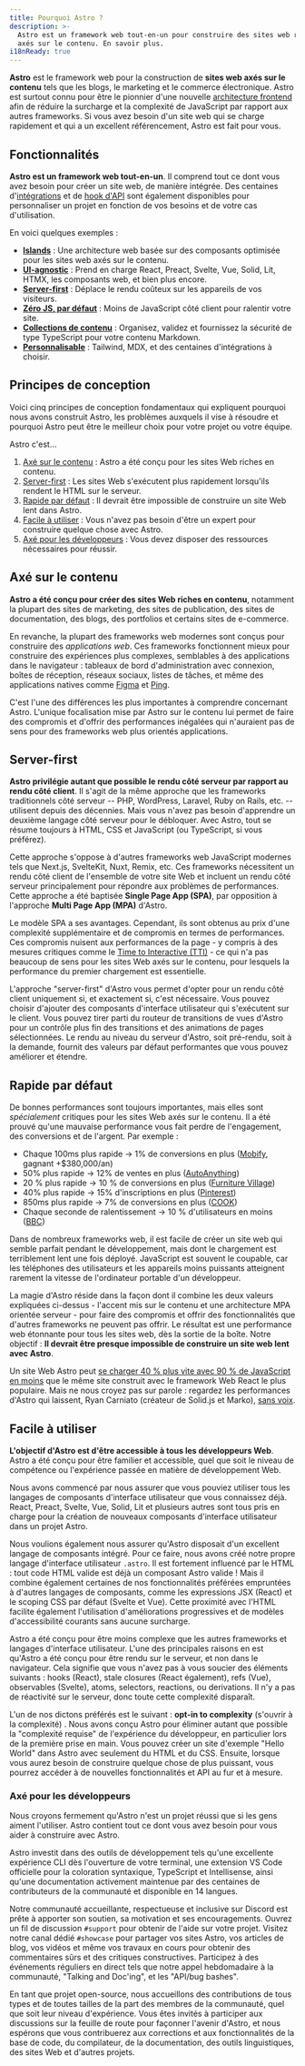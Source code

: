 ```yaml
---
title: Pourquoi Astro ?
description: >-
  Astro est un framework web tout-en-un pour construire des sites web rapides et
  axés sur le contenu. En savoir plus.
i18nReady: true
---
```


**Astro** est le framework web pour la construction de **sites web axés sur le contenu** tels que les blogs, le marketing et le commerce électronique. Astro est surtout connu pour être le pionnier d'une nouvelle [architecture frontend](/fr/concepts/islands/) afin de réduire la surcharge et la complexité de JavaScript par rapport aux autres frameworks. Si vous avez besoin d'un site web qui se charge rapidement et qui a un excellent référencement, Astro est fait pour vous.

## Fonctionnalités

**Astro est un framework web tout-en-un**. Il comprend tout ce dont vous avez besoin pour créer un site web, de manière intégrée. Des centaines d'[intégrations](https://astro.build/integrations/) et de [hook d'API](/fr/reference/integrations-reference/) sont également disponibles pour personnaliser un projet en fonction de vos besoins et de votre cas d'utilisation.

En voici quelques exemples :

- **[Islands](/fr/concepts/islands/)** : Une architecture web basée sur des composants optimisée pour les sites web axés sur le contenu.
- **[UI-agnostic](/fr/guides/framework-components/)** : Prend en charge React, Preact, Svelte, Vue, Solid, Lit, HTMX, les composants web, et bien plus encore.
- **[Server-first](/fr/guides/on-demand-rendering/)** : Déplace le rendu coûteux sur les appareils de vos visiteurs.
- **[Zéro JS, par défaut](/fr/basics/astro-components/)** : Moins de JavaScript côté client pour ralentir votre site.
- **[Collections de contenu](/fr/guides/content-collections/)** : Organisez, validez et fournissez la sécurité de type TypeScript pour votre contenu Markdown.
- **[Personnalisable](/fr/guides/integrations-guide/)** : Tailwind, MDX, et des centaines d'intégrations à choisir.

## Principes de conception

Voici cinq principes de conception fondamentaux qui expliquent pourquoi nous avons construit Astro, les problèmes auxquels il vise à résoudre et pourquoi Astro peut être le meilleur choix pour votre projet ou votre équipe.

Astro c'est...

1. [Axé sur le contenu](#axé-sur-le-contenu) : Astro a été conçu pour les sites Web riches en contenu.
2. [Server-first](#server-first) : Les sites Web s'exécutent plus rapidement lorsqu'ils rendent le HTML sur le serveur.
3. [Rapide par défaut](#rapide-par-défaut) : Il devrait être impossible de construire un site Web lent dans Astro.
4. [Facile à utiliser](#facile-à-utiliser) : Vous n'avez pas besoin d'être un expert pour construire quelque chose avec Astro.
5. [Axé pour les développeurs](#axé-pour-les-développeurs) : Vous devez disposer des ressources nécessaires pour réussir.


## Axé sur le contenu

**Astro a été conçu pour créer des sites Web riches en contenu**, notamment la plupart des sites de marketing, des sites de publication, des sites de documentation, des blogs, des portfolios et certains sites de e-commerce.

En revanche, la plupart des frameworks web modernes sont conçus pour construire des *applications web*. Ces frameworks fonctionnent mieux pour construire des expériences plus complexes, semblables à des applications dans le navigateur : tableaux de bord d'administration avec connexion, boîtes de réception, réseaux sociaux, listes de tâches, et même des applications natives comme [Figma](https://figma.com/) et [Ping](https://ping.gg/).

C'est l'une des différences les plus importantes à comprendre concernant Astro. L'unique focalisation mise par Astro sur le contenu lui permet de faire des compromis et d'offrir des performances inégalées qui n'auraient pas de sens pour des frameworks web plus orientés applications.

## Server-first

**Astro privilégie autant que possible le rendu côté serveur par rapport au rendu côté client**. Il s'agit de la même approche que les frameworks traditionnels côté serveur -- PHP, WordPress, Laravel, Ruby on Rails, etc. -- utilisent depuis des décennies. Mais vous n'avez pas besoin d'apprendre un deuxième langage côté serveur pour le débloquer. Avec Astro, tout se résume toujours à HTML, CSS et JavaScript (ou TypeScript, si vous préférez).

Cette approche s'oppose à d'autres frameworks web JavaScript modernes tels que Next.js, SvelteKit, Nuxt, Remix, etc. Ces frameworks nécessitent un rendu côté client de l'ensemble de votre site Web et incluent un rendu côté serveur principalement pour répondre aux problèmes de performances. Cette approche a été baptisée **Single Page App (SPA)**, par opposition à l'approche **Multi Page App (MPA)** d'Astro.

Le modèle SPA a ses avantages. Cependant, ils sont obtenus au prix d'une complexité supplémentaire et de compromis en termes de performances. Ces compromis nuisent aux performances de la page - y compris à des mesures critiques comme le [Time to Interactive (TTI)](https://web.dev/interactive/) - ce qui n'a pas beaucoup de sens pour les sites Web axés sur le contenu, pour lesquels la performance du premier chargement est essentielle.

L'approche "server-first" d'Astro vous permet d'opter pour un rendu côté client uniquement si, et exactement si, c'est nécessaire. Vous pouvez choisir d'ajouter des composants d'interface utilisateur qui s'exécutent sur le client. Vous pouvez tirer parti du routeur de transitions de vues d'Astro pour un contrôle plus fin des transitions et des animations de pages sélectionnées. Le rendu au niveau du serveur d'Astro, soit pré-rendu, soit à la demande, fournit des valeurs par défaut performantes que vous pouvez améliorer et étendre.

## Rapide par défaut

De bonnes performances sont toujours importantes, mais elles sont *spécialement* critiques pour les sites Web axés sur le contenu. Il a été prouvé qu'une mauvaise performance vous fait perdre de l'engagement, des conversions et de l'argent. Par exemple :

- Chaque 100ms plus rapide → 1% de conversions en plus ([Mobify](https://web.dev/why-speed-matters/), gagnant +$380,000/an)
- 50% plus rapide → 12% de ventes en plus ([AutoAnything](https://www.digitalcommerce360.com/2010/08/19/web-accelerator-revs-conversion-and-sales-autoanything/))
- 20 % plus rapide → 10 % de conversions en plus ([Furniture Village](https://www.thinkwithgoogle.com/intl/en-gb/marketing-strategies/app-and-mobile/furniture-village-and-greenlight-slash-page-load-times-boosting-user-experience/))
- 40% plus rapide → 15% d'inscriptions en plus ([Pinterest](https://medium.com/pinterest-engineering/driving-user-growth-with-performance-improvements-cfc50dafadd7))
- 850ms plus rapide → 7% de conversions en plus ([COOK](https://web.dev/why-speed-matters/))
- Chaque seconde de ralentissement → 10 % d'utilisateurs en moins ([BBC](https://www.creativebloq.com/features/how-the-bbc-builds-websites-that-scale))

Dans de nombreux frameworks web, il est facile de créer un site web qui semble parfait pendant le développement, mais dont le chargement est terriblement lent une fois déployé. JavaScript est souvent le coupable, car les téléphones des utilisateurs et les appareils moins puissants atteignent rarement la vitesse de l'ordinateur portable d'un développeur.

La magie d'Astro réside dans la façon dont il combine les deux valeurs expliquées ci-dessus - l'accent mis sur le contenu et une architecture MPA orientée serveur - pour faire des compromis et offrir des fonctionnalités que d'autres frameworks ne peuvent pas offrir. Le résultat est une performance web étonnante pour tous les sites web, dès la sortie de la boîte. Notre objectif : **Il devrait être presque impossible de construire un site web lent avec Astro**.

Un site Web Astro peut [se charger 40 % plus vite avec 90 % de JavaScript en moins](https://twitter.com/t3dotgg/status/1437195415439360003) que le même site construit avec le framework Web React le plus populaire. Mais ne nous croyez pas sur parole : regardez les performances d'Astro qui laissent, Ryan Carniato (créateur de Solid.js et Marko), [sans voix](https://youtu.be/2ZEMb_H-LYE?t=8163).


## Facile à utiliser

**L'objectif d'Astro est d'être accessible à tous les développeurs Web**. Astro a été conçu pour être familier et accessible, quel que soit le niveau de compétence ou l'expérience passée en matière de développement Web.

Nous avons commencé par nous assurer que vous pouviez utiliser tous les langages de composants d'interface utilisateur que vous connaissez déjà. React, Preact, Svelte, Vue, Solid, Lit et plusieurs autres sont tous pris en charge pour la création de nouveaux composants d'interface utilisateur dans un projet Astro.

Nous voulions également nous assurer qu'Astro disposait d'un excellent langage de composants intégré. Pour ce faire, nous avons créé notre propre langage d'interface utilisateur `.astro`. Il est fortement influencé par le HTML : tout code HTML valide est déjà un composant Astro valide ! Mais il combine également certaines de nos fonctionnalités préférées empruntées à d'autres langages de composants, comme les expressions JSX (React) et le scoping CSS par défaut (Svelte et Vue). Cette proximité avec l'HTML facilite également l'utilisation d'améliorations progressives et de modèles d'accessibilité courants sans aucune surcharge.

Astro a été conçu pour être moins complexe que les autres frameworks et langages d'interface utilisateur. L'une des principales raisons en est qu'Astro a été conçu pour être rendu sur le serveur, et non dans le navigateur. Cela signifie que vous n'avez pas à vous soucier des éléments suivants : hooks (React), stale closures (React également), refs (Vue), observables (Svelte), atoms, selectors, reactions, ou derivations. Il n'y a pas de réactivité sur le serveur, donc toute cette complexité disparaît.

L'un de nos dictons préférés est le suivant : **opt-in to complexity** (s'ouvrir à la complexité) .
Nous avons conçu Astro pour éliminer autant que possible la "complexité requise" de l'expérience du développeur, en particulier lors de la première prise en main. Vous pouvez créer un site d'exemple "Hello World" dans Astro avec seulement du HTML et du CSS. Ensuite, lorsque vous aurez besoin de construire quelque chose de plus puissant, vous pourrez accéder à de nouvelles fonctionnalités et API au fur et à mesure.

### Axé pour les développeurs

Nous croyons fermement qu'Astro n'est un projet réussi que si les gens aiment l'utiliser. Astro contient tout ce dont vous avez besoin pour vous aider à construire avec Astro.

Astro investit dans des outils de développement tels qu'une excellente expérience CLI dès l'ouverture de votre terminal, une extension VS Code officielle pour la coloration syntaxique, TypeScript et Intellisense, ainsi qu'une documentation activement maintenue par des centaines de contributeurs de la communauté et disponible en 14 langues.

Notre communauté accueillante, respectueuse et inclusive sur Discord est prête à apporter son soutien, sa motivation et ses encouragements. Ouvrez un fil de discussion `#support` pour obtenir de l'aide sur votre projet. Visitez notre canal dédié `#showcase` pour partager vos sites Astro, vos articles de blog, vos vidéos et même vos travaux en cours pour obtenir des commentaires sûrs et des critiques constructives. Participez à des événements réguliers en direct tels que notre appel hebdomadaire à la communauté, "Talking and Doc'ing", et les "API/bug bashes".

En tant que projet open-source, nous accueillons des contributions de tous types et de toutes tailles de la part des membres de la communauté, quel que soit leur niveau d'expérience. Vous êtes invités à participer aux discussions sur la feuille de route pour façonner l'avenir d'Astro, et nous espérons que vous contribuerez aux corrections et aux fonctionnalités de la base de code, du compilateur, de la documentation, des outils linguistiques, des sites Web et d'autres projets.
